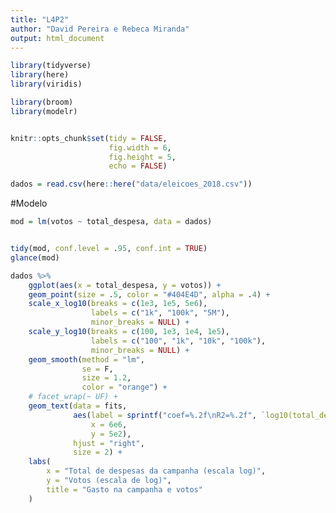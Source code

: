 ---
title: "L4P2"
author: "David Pereira e Rebeca Miranda"
output: html_document
---

```{r echo=FALSE, message=FALSE, warning=FALSE}
library(tidyverse)
library(here)
library(viridis)

library(broom)
library(modelr)


knitr::opts_chunk$set(tidy = FALSE,
                      fig.width = 6,
                      fig.height = 5,
                      echo = FALSE)

```

```{r}

dados = read.csv(here::here("data/eleicoes_2018.csv"))

```

#Modelo 


```{r}
mod = lm(votos ~ total_despesa, data = dados)


tidy(mod, conf.level = .95, conf.int = TRUE)
glance(mod)


```


```{r}
dados %>% 
    ggplot(aes(x = total_despesa, y = votos)) + 
    geom_point(size = .5, color = "#404E4D", alpha = .4) + 
    scale_x_log10(breaks = c(1e3, 1e5, 5e6), 
                  labels = c("1k", "100k", "5M"), 
                  minor_breaks = NULL) +
    scale_y_log10(breaks = c(100, 1e3, 1e4, 1e5), 
                  labels = c("100", "1k", "10k", "100k"), 
                  minor_breaks = NULL) +
    geom_smooth(method = "lm", 
                se = F,
                size = 1.2, 
                color = "orange") +
    # facet_wrap(~ UF) + 
    geom_text(data = fits, 
              aes(label = sprintf("coef=%.2f\nR2=%.2f", `log10(total_despesa)`, r.squared), 
                  x = 6e6, 
                  y = 5e2), 
              hjust = "right", 
              size = 2) + 
    labs(
        x = "Total de despesas da campanha (escala log)", 
        y = "Votos (escala de log)", 
        title = "Gasto na campanha e votos"
    )

```


